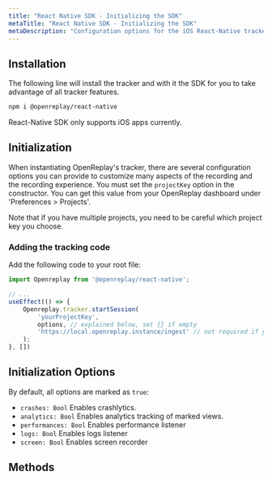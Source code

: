 ```yaml
---
title: "React Native SDK - Initializing the SDK"
metaTitle: "React Native SDK - Initializing the SDK"
metaDescription: "Configuration options for the iOS React-Native tracker's constructor method"
---
```


## Installation

The following line will install the tracker and with it the SDK for you to take advantage of all tracker features.

```bash
npm i @openreplay/react-native
```

<Aside type="caution">
	React-Native SDK only supports iOS apps currently.
</Aside>

## Initialization

When instantiating OpenReplay's tracker, there are several configuration options you can provide to customize many aspects of the recording and the recording experience. You must set the `projectKey` option in the constructor. You can get this value from your OpenReplay dashboard under 'Preferences > Projects'.

<Aside type="tip">
	Note that if you have multiple projects, you need to be careful which project key you choose.
</Aside>


### Adding the tracking code

Add the following code to your root file:

```js
import Openreplay from '@openreplay/react-native';

// ...
useEffect(() => {
	Openreplay.tracker.startSession(
		'yourProjectKey',
		options, // explained below, set {} if empty
		'https://local.openreplay.instance/ingest' // not required if you're using managed version
	);
}, [])
```

## Initialization Options

By default, all options are marked as `true`:

- `crashes: Bool` Enables crashlytics.
- `analytics: Bool` Enables analytics tracking of marked views.
- `performances: Bool` Enables performance listener
- `logs: Bool` Enables logs listener
- `screen: Bool` Enables screen recorder

## Methods

<div class="grid grid-cols-12 md:grid-cols-12 gap-3 md:gap-4">
	<ORCard title="Get to know the methods and modules of the React Native SDK" url="/rn-sdk/modules" hideIcon={true} width="100"/>
</div>